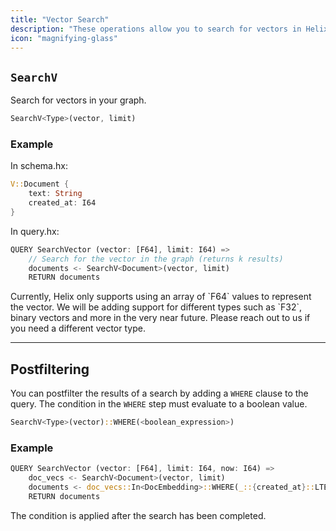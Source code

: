 ```yaml
---
title: "Vector Search"
description: "These operations allow you to search for vectors in Helix. Searching is done using cosine similarity."
icon: "magnifying-glass"
---
```


## `SearchV`

Search for vectors in your graph.

```rust
SearchV<Type>(vector, limit)
```

### Example

In schema.hx:

```rust
V::Document {
    text: String
    created_at: I64
}
```

In query.hx:

```rust
QUERY SearchVector (vector: [F64], limit: I64) =>
    // Search for the vector in the graph (returns k results)
    documents <- SearchV<Document>(vector, limit)
    RETURN documents
```

<Note>
Currently, Helix only supports using an array of `F64` values to represent the vector.
We will be adding support for different types such as `F32`, binary vectors and
more in the very near future. Please reach out to us if you need a different vector type.
</Note>

---

## Postfiltering

You can postfilter the results of a search by adding a `WHERE` clause to the query.
The condition in the `WHERE` step must evaluate to a boolean value.

```rust
SearchV<Type>(vector)::WHERE(<boolean_expression>)
```

### Example

```rust
QUERY SearchVector (vector: [F64], limit: I64, now: I64) =>
    doc_vecs <- SearchV<Document>(vector, limit)
    documents <- doc_vecs::In<DocEmbedding>::WHERE(_::{created_at}::LTE(now))
    RETURN documents
```

The condition is applied after the search has been completed.
